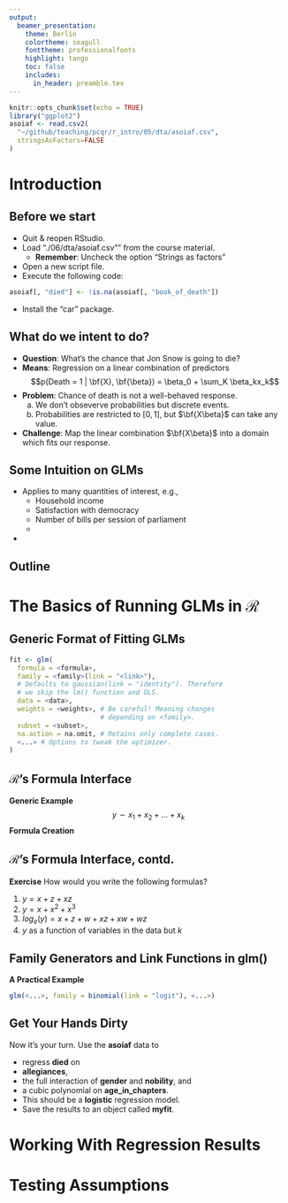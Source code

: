 ```yaml
---
output:
  beamer_presentation:
    theme: Berlin
    colortheme: seagull
    fonttheme: professionalfonts
    highlight: tango
    toc: false
    includes:
      in_header: preamble.tex
---
```


```r
knitr::opts_chunk$set(echo = TRUE)
library("ggplot2")
asoiaf <- read.csv2(
  "~/github/teaching/pcqr/r_intro/05/dta/asoiaf.csv",
  stringsAsFactors=FALSE
)
```

\maketitle

# Introduction

## Before we start\dots

- Quit & reopen RStudio.
- Load "./06/dta/asoiaf.csv"" from the course material.
  - **Remember**: Uncheck the option "Strings as factors"
- Open a new script file.
- Execute the following code:
```r
asoiaf[, "died"] <- !is.na(asoiaf[, "book_of_death"])
```
- Install the "car" package.

## What do we intent to do?

- **Question**: What's the chance that Jon Snow is going to die?
- **Means**: Regression on a linear combination of predictors
$$p(Death = 1 | \bf{X}, \bf{\beta})  = \beta_0 + \sum_K \beta_kx_k$$
- **Problem**: Chance of death is not a well-behaved response.
  a. We don't obseverve probabilities but discrete events.
  b. Probabilities are restricted to $[0, 1]$, but $\bf{X\beta}$
    can take any value.
- **Challenge**: Map the linear combination $\bf{X\beta}$ into a
  domain which fits our response.

## Some Intuition on GLMs

- Applies to many quantities of interest, e.g.,
  - Household income
  - Satisfaction with democracy
  - Number of bills per session of parliament
  - \dots
- 




## Outline
\tableofcontents

# The Basics of Running GLMs in $\mathcal{R}$

## Generic Format of Fitting GLMs

```r
fit <- glm(
  formula = <formula>,
  family = <family>(link = "<link>"),
  # Defaults to gaussian(link = "identity"). Therefore
  # we skip the lm() function and OLS.
  data = <data>,
  weights = <weights>, # Be careful! Meaning changes
                       # depending on <family>.
  subset = <subset>,
  na.action = na.omit, # Retains only complete cases.
  <...> # Options to tweak the optimizer.
)
```

## $\mathcal{R}$'s Formula Interface\footnote{
  Adapted from Kabacoff, R. 2011. R in Action. Shelter Island: Manning Publications, p. 178.
}

**Generic Example**
$$ y \sim x_1 + x_2 + \dots + x_k $$
**Formula Creation**

\resizebox{\textwidth}{!}{
  \input{./tbl/formula_arguments}
}
 
## $\mathcal{R}$'s Formula Interface, contd.

**Exercise** How would you write the following formulas?

1. $y = x + z + xz$
2. $y = x + x^2 + x^3$
3. $log_e(y) = x + z + w + xz + xw + wz$
4. $y$ as a function of variables in the data but $k$
  
## Family Generators and Link Functions in glm()\footnote{
  Adapted from Fox, J. and S. Weisberg. 2011. An R Companion to
  Applied Regression. 2nd ed. London: SAGE, pp. 231, 233.
}

**A Practical Example**

```r
glm(<...>, family = binomial(link = "logit"), <...>)
```

\resizebox{\textwidth}{!}{
  \input{./tbl/link_functions}
}

## Get Your Hands Dirty

Now it's your turn. Use the **asoiaf** data to

- regress **died** on
- **allegiances**,
- the full interaction of **gender** and **nobility**, and
- a cubic polynomial on **age_in_chapters**.
- This should be a **logistic** regression model.
- Save the results to an object called **myfit**.

# Working With Regression Results

# Testing Assumptions

